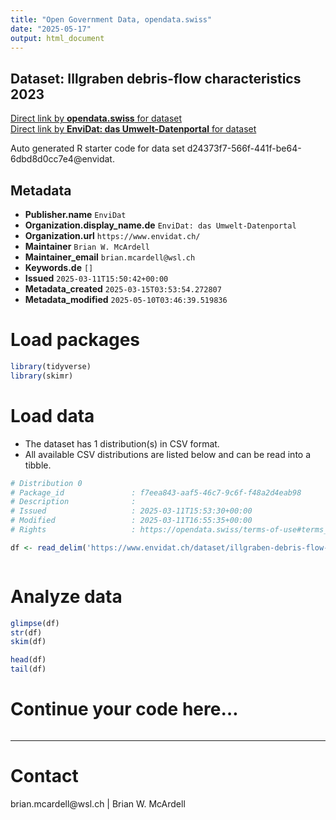 ```yaml
---
title: "Open Government Data, opendata.swiss"
date: "2025-05-17"
output: html_document
---
```


## Dataset: Illgraben debris-flow characteristics 2023



[Direct link by **opendata.swiss** for dataset](https://opendata.swiss/de/dataset/illgraben-debris-flow-characteristics-2023)<br>
[Direct link by **EnviDat: das Umwelt-Datenportal** for dataset](https://www.envidat.ch/#/metadata/illgraben-debris-flow-characteristics-2023)

Auto generated R starter code for data set d24373f7-566f-441f-be64-6dbd8d0cc7e4@envidat.

## Metadata

- **Publisher.name** `EnviDat`
- **Organization.display_name.de** `EnviDat: das Umwelt-Datenportal`
- **Organization.url** `https://www.envidat.ch/`
- **Maintainer** `Brian W. McArdell`
- **Maintainer_email** `brian.mcardell@wsl.ch`
- **Keywords.de** `[]`
- **Issued** `2025-03-11T15:50:42+00:00`
- **Metadata_created** `2025-03-15T03:53:54.272807`
- **Metadata_modified** `2025-05-10T03:46:39.519836`


# Load packages

```r

library(tidyverse)
library(skimr)

```

# Load data

-   The dataset has 1 distribution(s) in CSV format.
-   All available CSV distributions are listed below and can be read into a tibble.

```r

# Distribution 0
# Package_id               : f7eea843-aaf5-46c7-9c6f-f48a2d4eab98
# Description              : 
# Issued                   : 2025-03-11T15:53:30+00:00
# Modified                 : 2025-03-11T16:55:35+00:00
# Rights                   : https://opendata.swiss/terms-of-use#terms_by

df <- read_delim('https://www.envidat.ch/dataset/illgraben-debris-flow-characteristics-2023/resource/8483e966-c20d-4403-93ed-26cc8fbf1d4d')



```

# Analyze data

```r

glimpse(df)
str(df)
skim(df)

head(df)
tail(df)

```

# Continue your code here...

```r

```

------------------------------------------------------------------------

# Contact

brian.mcardell@wsl.ch | Brian W. McArdell

